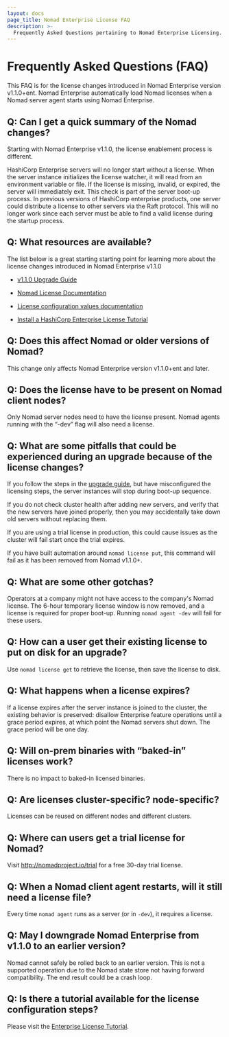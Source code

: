 ```yaml
---
layout: docs
page_title: Nomad Enterprise License FAQ
description: >-
  Frequently Asked Questions pertaining to Nomad Enterprise Licensing.
---
```


# Frequently Asked Questions (FAQ)

This FAQ is for the license changes introduced in Nomad Enterprise version v1.1.0+ent. 
Nomad Enterprise automatically load Nomad licenses when a Nomad server agent starts using Nomad Enterprise.

## Q: Can I get a quick summary of the Nomad changes?

Starting with Nomad Enterprise v1.1.0, the license enablement process is different.

HashiCorp Enterprise servers will no longer start without a license. When the server instance initializes the license watcher, it will read from an environment variable or file. If the license is missing, invalid, or expired, the server will immediately exit. 
This check is part of the server boot-up process.
In previous versions of HashiCorp enterprise products, one server could distribute a license to other servers via the Raft protocol. 
This will no longer work since each server must be able to find a valid license during the startup process.


## Q: What resources are available?

The list below is a great starting starting point for learning more about the license changes introduced in Nomad Enterprise v1.1.0

- [v1.1.0 Upgrade Guide](https://www.nomadproject.io/docs/upgrade/upgrade-specific#enterprise-licenses)

- [Nomad License Documentation](https://www.nomadproject.io/docs/enterprise/license)

- [License configuration values documentation](https://www.nomadproject.io/docs/configuration/server#license_path)

- [Install a HashiCorp Enterprise License Tutorial](https://learn.hashicorp.com/tutorials/nomad/hashicorp-enterprise-license)

## Q: Does this affect Nomad or older versions of Nomad?

This change only affects Nomad Enterprise version v1.1.0+ent and later.

## Q: Does the license have to be present on Nomad client nodes?

Only Nomad server nodes need to have the license present.
Nomad agents running with the “-dev” flag will also need a license.

## Q: What are some pitfalls that could be experienced during an upgrade because of the license changes?

If you follow the steps in the [upgrade guide](https://www.nomadproject.io/docs/upgrade/upgrade-specific#enterprise-licenses), but have misconfigured the licensing steps, the server instances will stop during boot-up sequence. 

If you do not check cluster health after adding new servers, and verify that the new servers have joined properly, then you may accidentally take down old servers without replacing them.

If you are using a trial license in production, this could cause issues as the cluster will fail start once the trial expires.

If you have built automation around `nomad license put`, this command will fail as it has been removed from Nomad v1.1.0+.

## Q: What are some other gotchas?

Operators at a company might not have access to the company's Nomad license. 
The  6-hour temporary license window is now removed, and a license is required for proper boot-up.
Running `nomad agent -dev` will fail for these users. 


## Q: How can a user get their existing license to put on disk for an upgrade?

Use `nomad license get` to retrieve the license, then save the license to disk.

## Q: What happens when a license expires?
If a license expires after the server instance is joined to the cluster, the existing behavior is preserved: disallow Enterprise feature operations until a grace period expires, at which point the Nomad servers shut down. 
The grace period will be one day.

## Q: Will on-prem binaries with “baked-in” licenses work?

There is no impact to baked-in licensed binaries.

## Q: Are licenses cluster-specific? node-specific?

Licenses can be reused on different nodes and different clusters.

## Q: Where can users get a trial license for Nomad?

Visit http://nomadproject.io/trial for a free 30-day trial license.

## Q: When a Nomad client agent restarts, will it still need a license file?

Every time `nomad agent` runs as a server (or in `-dev`), it requires a license.

## Q: May I downgrade Nomad Enterprise from v1.1.0 to an earlier version?

Nomad cannot safely be rolled back to an earlier version. 
This is not a supported operation due to the Nomad state store not having forward compatibility. The end result could be a crash loop.

## Q: Is there a tutorial available for the license configuration steps?
Please visit the [Enterprise License Tutorial](https://learn.hashicorp.com/tutorials/nomad/hashicorp-enterprise-license).